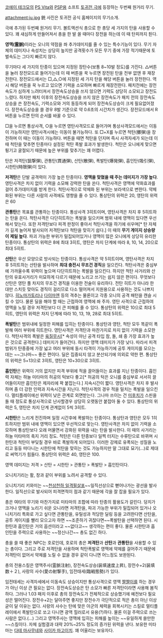 [[코에이 테크모]]의 [[PS Vita]]와 [[PSP]]용 소프트 [[토귀전 극]]에 등장하는 두번째 원거리 무기.

attachment:ju.jpg
銃
사진은 토귀전 공식 홈페이지의 무기소개.


극에 추가된 두번째 원거리 무기. 볼트액션식 총으로 한 총당 세 가지의 탄을 사용할 수 있다. 꽤 새심하게 만들어져서 총을 한 발 쏠 때마다 장전을 하는데 이 때 탄피까지 튄다.

'''영맥(霊脈)'''이라는 오니의 약점을 쏴 추가데미지를 줄 수 있는 특수기능이 있다. 무기 자체의 데미지나 속성치는 상당히 높지만 공격횟수가 모든 무기 중에 가장 적기때문에 토벌속도는 그다지 빠르지 않다.

무기마다 세 가지의 탄종이 있으며 지정된 장탄수(보통 8~10발 정도)를 가진다. △버튼을 눌러 장전모드로 들어가는데 이 때 버튼을 꾹 누르면 장전된 탄을 전부 없앤 후 재장전한다. 장전모드에서는 □,△,○에 지정된 세 가지 탄을 해당 버튼을 눌러 장전한다. 역시 해당 버튼을 꾹 누르고 있으면 기력을 소모하며 빠르게 재장전한다.
패치전에는 장전속도가 심하게 느려터져서 장전속도상승을 쓰지 않으면 기력도 상당히 소모되고 장전도 느렸다. 하지만 패치 이후의 장전속도상승을 쓰지 않은 장전속도가 패치 전의 장전속도상승을 쓴 장전속도, 기력소모와 거의 동등하게 되어 장전속도상승이 크게 필요없어졌다. 장전속도상승을 쓸 경우 8발 기준으로 약 0.6초의 시간차가 생긴다.
장전모드에서 R버튼을 누르면 탄의 순서를 바꿀 수 있다.

□을 누르면 통상사격, ○을 누르면 영탄사격모드로 들어가며 통상사격모드에서는 이동이 가능하지만 영탄사격시에는 이동이 불가능하다. 또 □+X를 누르면 척탄(擲弾)을 장전하며 이 때는 이동이 가능하다. 버튼을 때면 척탄을 던지며 즉시 사격자세가 되는데 이 때 척탄을 맞추면 탄종마다 설정된 척탄 폭발 효과가 발생한다. 척탄은 오니에게 맞으면 튕기고 굴절되기 때문에 높은 부위를 맞추기는 꽤 어렵다.

탄은 저격탄(狙撃弾), 관통탄(貫通弾), 산탄(散弾), 폭발탄(爆発弾), 흡인탄(吸引弾), 시한탄(時限弾)이 있다.

'''저격탄'''은 단발 공격력이 가장 높은 탄종이다. '''영맥을 맞혔을 때 주는 데미지가 가장 높다'''. 영탄사격은 차지 없이 기력을 소모해 강력한 탄을 쏜다. 척탄사격은 영맥에 약화효과를 걸어 추가데미지를 받게 한다. 척탄사격으로 약체화 된 부위는 보라색으로 변한다. 약체화된 부위는 다른 사람의 사격에도 영향을 줄 수 있다.
통상탄의 위력은 20, 영탄의 위력은 60

'''관통탄'''은 목표를 관통하는 탄종이다. 통상사격 3히트이며, 영탄사격은 차지 후 5히트하는 탄을 쏜다. 척탄사격은 다단히트하는 폭발을 일으키며 범위 내에 영맥이 있다면 우선해서 맞는다. 또한 저격탄보다 피격 판정이 좋아서 척탄사격을 하기에 쉬우며[* 탄 자체가 길게 늘어져 발사되어 저격탄보다 척탄을 맞히기 쉽다.] 이 때의 '''무기 게이지 상승량이 제일 높다'''. 파괴 가능한 부위가 밀집되어있거나 영맥이 많은 오니에게 상당히 유리한 탄종이다.
통상탄의 위력은 8에 최대 3히트, 영탄은 차지 단계에 따라 8, 10, 14, 20으로 최대 5히트.

'''산탄'''은 우산 모양으로 방사되는 탄종이다. 통상사격은 약 5히트이며, 영탄사격은 차지 후 5히트하는 산탄을 발사하며 '''최대 충전시 무조건 경직'''을 일으킨다. 척탄사격은 중심부에 가까울수록 위력이 높으며 다단히트하는 폭발을 일으킨다. 하지만 척탄 사거리와 산탄의 유효사거리가 미묘하게 다르기 때문에 노리고 쓰기는 쉽지 않은 편이다. 무엇보다 산탄은 영탄 풀 차지의 무조건 경직을 이용한 전술이 유리하다. 전탄 히트가 아니라 한 대만 스치듯 맞아도 경직이 걸리므로 다소 떨어져서 지원용으로 사용하는 것도 나쁘지 않다. [[히노마가토리]]나 [[다이마엔]] 등의 격추는 물론이고 각종 오니의 공격 패턴을 캔슬 시킬 수 있다. 물론 딜을 해야 할 때는 근접하여 영맥에 쏴 주자. 영탄 사격으로 근접하여 영맥을 노릴 경우 저격탄보다 더 큰 피해를 줄 수 있다.
통상탄의 위력은 10으로 최대 5히트, 영탄의 위력은 차지 단계에 따라 10, 13, 19, 28로 최대 5히트.

'''폭발탄'''은 범위내에 일정한 피해를 입히는 탄종이다. 통상탄과 영탄, 척탄 모두 똑같이 폭발해 여러 부위에 히트한다. 영탄사격은 저격탄과 마찬가지로 차지 없이 기력을 소모한다. 척탄사격의 폭발은 [[육질]]무시[* 속성이 아닌 공격 타입 참, 돌, 쇄 중 가장 효과가 높은 것으로 공격한다.] 데미지가 들어간다. 하지만 영맥 데미지가 가장 낮다. 따라서 피격 범위가 탄종중에 가장 넓고 여러 부위에 동시 타격이 가능하기에 공투 게이지를 모으는 데는 ~~그나마~~ 좋은 편이다. 딜은 집중되지 않고 분산되기에 의외로 약한 편.
통상탄의 위력은 5+13으로 3히트, 영탄은 10+30으로 3히트.

'''흡인탄'''은 위력이 거의 없지만 피격 부위에 적을 끌어들이는 효과를 지닌 탄종이다. 흡인력 자체는 하늘 미타마의 허공의 턱보다 좋고[* 허공의 턱은 오니를 중심부로 서서히 끌어들이지만 흡인탄은 제자리에 꽉 붙잡는다.] 지속시간이 짧다. 영탄사격은 차지 후 발사하며 좀 더 강한 인력과 지속시간을 지닌다. 척탄사격의 경우 적을 밀치는 폭발을 일으킨다. 멀티플레이에선 위력이 낮은 관계로 외면받는다. 그나마 쓰이는 건 [[미후치]]가 스핀을 돌 때 정도로 통상사격으로 난사할경우 상당히 오랫동안 붙잡아 둘 수 있다.
통상탄의 위력은 5, 영탄은 차지 단계 관계없이 5씩 3히트.

'''시한탄'''은 느리게 전진하며 일정 시간후에 폭발하는 탄종이다. 통상탄과 영탄은 모두 1히트하지만 범위 내에 영맥이 있으면 우선적으로 맞는다. 영탄사격은 차지 없이 기력을 소모하며 통상탄보다 오래 머물면서 강화된 위력을 내는 탄을 발사한다. 이 때의 사거리는 하늘 미타마의 축지 거리 정도. 척탄은 다른 탄종보다 일찍 터지는 수류탄으로 바뀌며 시한탄과 척탄이 부딪칠 경우 바로 폭발하게 되어있다. 이러한 강제로 유폭되는 성질을 노리고 둥둥 떠다니는 시한탄에 척탄을 맞히는 것도 가능하지만 말 그대로 묘기(...)로 제대로 써먹기가 힘들다.
통상탄의 위력은 40, 영탄은 100.

영맥 데미지는 저격 > 산탄 = 시한탄 > 관통탄 > 폭발탄 > 흡인탄이다.

오니치기리는 활, 창과 같이 부위를 노려서 공격할 수 있다.

오니치기리 키와미는 ~~[[천상천하 일격필살포]]~~일직선상으로 뻗어나가는 광선을 발사한다. 일직선으로 발사되어 피격면적이 점과 같기 때문에 각을 잘 잡을 필요가 있다.

총은 여타의 무기와 마찬가지로 미타마의 조합에 따라 탄종의 활용도가 갈린다. 덩치가 크거나 영맥을 노리기 쉬운 오니라면 저격탄을, 파괴 가능한 부위가 밀집되어 있거나 오니치기리 특화로 가고 싶다면 관통탄을, 유틸성과 적당한 딜링 등을 고려한다면 산탄을, 공투 게이지를 빨리 모으고자 하면 ~~조준하기 귀찮다면~~폭발탄을 선택하면 된다. 시한탄과 흡인탄은 거의 옵션이라고 ~~없다고~~ 생각하는 편이 좋다. 물론 시한탄과 흡인탄을 주력으로 사용하는 ~~정신나간~~ 총도 없긴 하다.

총을 쓸 때 좋은 NPC는 호로인데, 호로의 총은 '''저격탄'''과 '''산탄'''과 '''관통탄'''을 사용할 수 있는 총이다. 그리고 주로 저격탄을 사용하며 척탄폭발로 영맥에 약체를 걸어주기 때문에 저격탄이 없어서 약체를 노릴 수 없을 경우 같이 다니면 어느정도 보완된다.

총의 전용스킬은 영맥주사(霊脈注射), 장전속도상승(装填速度上昇), 장전수+2(装填数＋２), 사랑의 사수(愛の射撃手), 임전태세(臨戦態勢)가 있다.

임전태세는 사격자세에서 이동속도 상승이지만 통상사격으로 영맥 [[짤짤이]]를 하는 경우가 아닌 이상 큰 필요는 없다. 장전속도상승은 탄 소모가 빠른 저격탄이라면 사용해 봄직하다. 그러나 1.03 패치 이후로 총의 장전속도가 전체적으로 상승했기에 예전보다 필요성은 떨어진다. 장전수+2는 달아주면 좋지만 장전수가 극단적으로 적은 총이 아닌 이상 굳이 달 이유는 없다. 사랑의 사수는 탄에 맞은 아군의 체력을 회복시키는 스킬로 멀티플레이에서 폭발탄으로 쏘고 다니면 광역 힐러로서 유용(?)하다. 물론 이걸 주력으로 쓰는 사람은 없다.(...) 그리고 영맥주사는 영맥에 입히는 피해를 높이는 ~~유일하게 쓸만한~~스킬이다. 자체 실험결과 대략 20%~25% 정도의 증가된 위력을 낸다. 보유한 미타마는 [[다테 마사무네]]와 [[사이카 마고이치]]. 꽤 어울리는 보유자다.
